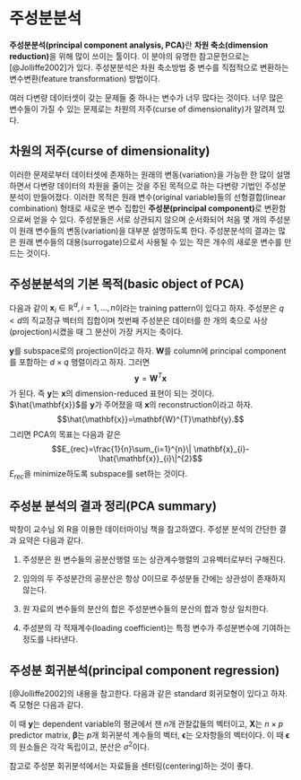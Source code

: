 # 주성분분석 {#PCA}

**주성분분석(principal component analysis, PCA)**란 **차원 축소(dimension reduction)**을 위해 많이 쓰이는 툴이다. 이 분야의 유명한 참고문헌으로는 [@Jolliffe2002]가 있다. 주성분분석은 차원 축소방법 중 변수를 직접적으로 변환하는 변수변환(feature transformation) 방법이다.

여러 다변량 데이터셋이 갖는 문제들 중 하나는 변수가 너무 많다는 것이다. 너무 많은 변수들이 가질 수 있는 문제로는 차원의 저주(curse of dimensionality)가 알려져 있다.

## 차원의 저주(curse of dimensionality)

이러한 문제로부터 데이터셋에 존재하는 원래의 변동(variation)을 가능한 한 많이 설명하면서 다변량 데이터의 차원을 줄이는 것을 주된 목적으로 하는 다변량 기법인 주성분분석이 만들어졌다. 이러한 목적은 원래 변수(original variable)들의 선형결합(linear combination) 형태로 새로운 변수 집합인 **주성분(principal component)**로 변환함으로써 얻을 수 있다. 주성분들은 서로 상관되지 않으며 순서화되어 처음 몇 개의 주성분이 원래 변수들의 변동(variation)을 대부분 설명하도록 한다. 주성분분석의 결과는 많은 원래 변수들의 대용(surrogate)으로서 사용될 수 있는 작은 개수의 새로운 변수를 만드는 것이다.

## 주성분분석의 기본 목적(basic object of PCA)

다음과 같이 $\mathbf{x}_{i}\in\mathbb{R}^{d}, i=1,\ldots, n$이라는 training pattern이 있다고 하자. 주성분은 $q <d$의 직교정규 벡터의 집합이며 첫번째 주성분은 데이터를 한 개의 축으로 사상(projection)시켰을 때 그 분산이 가장 커지는 축이다.

$\mathbf{y}$를 subspace로의 projection이라고 하자. $\mathbf{W}$를 column에 principal component를 포함하는 $d\times q$ 행렬이라고 하자. 그러면
$$\mathbf{y}=\mathbf{W}^{T}\mathbf{x}$$
가 된다. 즉 $\mathbf{y}$는 $\mathbf{x}$의 dimension-reduced 표현이 되는 것이다. $\hat{\mathbf{x}}$를 $\mathbf{y}$가 주어졌을 때 $\mathbf{x}$의 reconstruction이라고 하자.
$$\hat{\mathbf{x}}=\mathbf{W}^{T}\mathbf{y}.$$
그리면 PCA의 목표는 다음과 같은
$$E_{rec}=\frac{1}{n}\sum_{i=1}^{n}\| \mathbf{x}_{i}-\hat{\mathbf{x}}_{i}\|^{2}$$
$E_{rec}$을 minimize하도록 subspace를 set하는 것이다.

## 주성분 분석의 결과 정리(PCA summary)

박창이 교수님 외 R을 이용한 데이터마이닝 책을 참고하였다. 주성분 분석의 간단한 결과 요약은 다음과 같다.

1. 주성분은 원 변수들의 공분산행렬 또는 상관계수행렬의 고유벡터로부터 구해진다.

2. 임의의 두 주성분간의 공분산은 항상 0이므로 주성분들 간에는 상관성이 존재하지 않는다.

3. 원 자료의 변수들의 분산의 합은 주성분변수들의 분산의 합과 항상 일치한다.

4. 주성분의 각 적재계수(loading coefficient)는 특정 변수가 주성분변수에 기여하는 정도를 나타낸다.

## 주성분 회귀분석(principal component regression)

[@Jolliffe2002]의 내용을 참고한다. 다음과 같은 standard 회귀모형이 있다고 하자. 즉 모형은 다음과 같다.

\begin{equation}
\mathbf{y}=\mathbf{X}\boldsymbol{\beta}+\boldsymbol{\epsilon}
(\#eq:PCreg01)
\end{equation}

이 때 $\mathbf{y}$는 dependent variable의 평균에서 잰 $n$개 관찰값들의 벡터이고, $\mathbf{X}$는 $n\times p$ predictor matrix, $\boldsymbol{\beta}$는 $p$개 회귀분석 계수들의 벡터, $\boldsymbol{\epsilon}$는 오차항들의 벡터이다. 이 때 $\boldsymbol{\epsilon}$의 원소들은 각각 독립이고, 분산은 $\sigma^{2}$이다.

참고로 주성분 회귀분석에서는 자료들을 센터링(centering)하는 것이 좋다.
